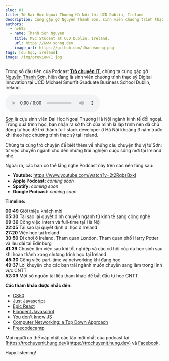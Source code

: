 ```yaml
---
slug: 01
title: Từ Đại Học Ngoại Thương Hà Nội tới UCD Dublin, Ireland
description: Cùng gặp gỡ Nguyễn Thanh Sơn, sinh viên chương trình thạc sỹ Digital Innovation tại UCD Michael Smurfit Graduate Business School Dublin, Ireland và hành trình chuyển sang ngành CNTT của anh ấy.
authors:
  - nvh95
  - name: Thanh Son Nguyen
    title: MSc Student at UCD Dublin, Ireland.
    url: https://www.sonng.dev
    image_url: https://github.com/thanhsonng.png
tags: [du học, ireland]
image: /img/preview/1.jpg
---
```


Trong số đầu tiên của Podcast [**Trò chuyện IT**](https://trochuyenit.hung.dev/), chúng ta cùng gặp gỡ [Nguyễn Thanh
Sơn](https://www.sonng.dev), hiện đang là sinh viên chương trình thạc sỹ Digital Innovation tại UCD
Michael Smurfit Graduate Business School Dublin, Ireland.

<audio src="/ep/001.mp3" controls></audio>

<!--truncate-->

[Sơn](https://www.sonng.dev) là cựu sinh viên Đại Học Ngoại Thương Hà Nội ngành kinh tế đối ngoại. Trong quá trình học, bạn nhận ra
sở thích của mình là lập trình nên đã chủ động tự học để trở thành full-stack developer ở Hà Nội khoảng 3 năm trước khi theo học chương trình thạc sỹ tại Ireland.

Chúng ta cùng trò chuyện để biết thêm về những câu chuyện thú vị từ Sơn: từ việc chuyển ngành cho đến những trải nghiệm cuộc sống mới tại Ireland nhé.

Ngoài ra, các bạn có thể lắng nghe Podcast này trên các nền tảng sau:

- **Youtube:** <https://www.youtube.com/watch?v=2t2RqbsBxkI>
- **Apple Podcast:** _coming soon_
- **Spotify:** _coming soon_
- **Google Podcast:** _coming soon_

<!-- TODO: Write js to navigate -->

**Timeline:**

**00:49** Giới thiệu khách mời  
**05:30** Tại sao lại quyết định chuyển ngành từ kinh tế sang công nghệ  
**09:36** Công việc intern và full-time tại Hà Nội  
**22:05** Tại sao lại quyết định đi học ở Ireland  
**27:20** Việc học tại Ireland  
**30:50** Đi chơi ở Ireland. Tham quan London. Tham quan phố Harry Potter và lâu đài tại Edinburg  
**41:39** Chuyện tìm việc sau khi tốt nghiệp và các cơ hội của du học sinh sau khi hoàn thành xong chương trình học tại Ireland  
**45:30** Công việc part-time và networking khi đang học  
**49:37** Lời khuyên cho các bạn trái ngành muốn chuyển sang làm trong lĩnh vực CNTT  
**52:09** Một số nguồn tài liệu tham khảo để bắt đầu tự học CNTT

**Các tham khảo được nhắc đến:**

- [CS50](https://www.edx.org/cs50)
- [Just Javascript](https://justjavascript.com/)
- [Epic React](https://epicreact.dev/)
- [Eloquent Javascript](https://eloquentjavascript.net/)
- [You don't know JS](https://github.com/getify/You-Dont-Know-JS)
- [Computer Networking: a Top Down Approach](http://gaia.cs.umass.edu/kurose_ross/online_lectures.htm)
- [Freecodecamp](https://www.freecodecamp.org/)

Mọi người có thể cập nhật các tập mới nhất của podcast tại [https://trochuyenit.hung.dev](https://trochuyenit.hung.dev) và [Facebook](https://www.facebook.com/hungdotdev).

Hapy listening!
